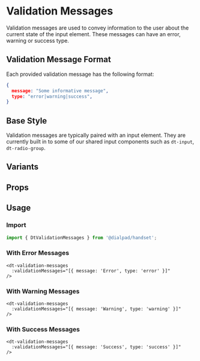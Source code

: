 
# Validation Messages

<Subtitle>
  Validation messages are used to convey information to the user about the current state of the input element. These
  messages can have an error, warning or success type.
</Subtitle>

## Validation Message Format

Each provided validation message has the following format:

```json
{
  message: "Some informative message",
  type: "error|warning|success",
}
```

## Base Style

Validation messages are typically paired with an input element. They are currently built in to some of
our shared input components such as `dt-input`, `dt-radio-group`.

<Canvas>
  <Story id="forms-validation-messages--default" />
</Canvas>

## Variants

<Canvas>
  <Story id="forms-validation-messages--variants" />
</Canvas>

## Props

<ArgsTable of={DtValidationMessages} />

## Usage

### Import

```jsx
import { DtValidationMessages } from '@dialpad/handset';
```

<h3 style={{ color: 'red' }}>With Error Messages</h3>

```vue
<dt-validation-messages
  :validationMessages="[{ message: 'Error', type: 'error' }]"
/>
```

<h3 style={{ color: 'Goldenrod' }}>With Warning Messages</h3>

```vue
<dt-validation-messages
  :validationMessages="[{ message: 'Warning', type: 'warning' }]"
/>
```

<h3 style={{ color: 'green' }}>With Success Messages</h3>

```vue
<dt-validation-messages
  :validationMessages="[{ message: 'Success', type: 'success' }]"
/>
```

